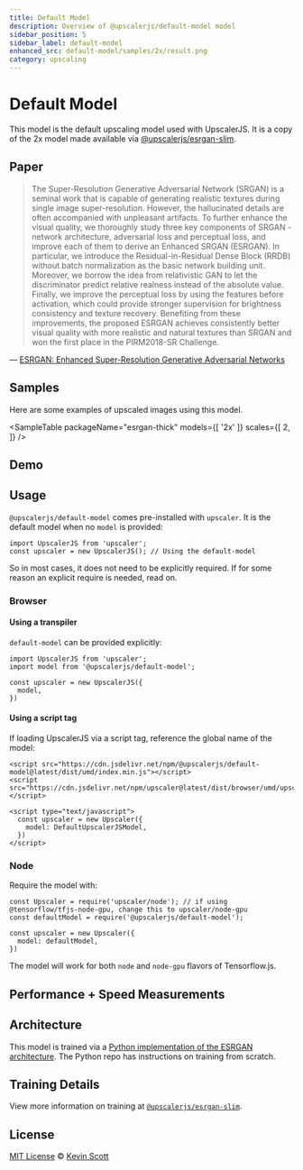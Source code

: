 ```yaml
---
title: Default Model
description: Overview of @upscalerjs/default-model model
sidebar_position: 5
sidebar_label: default-model
enhanced_src: default-model/samples/2x/result.png
category: upscaling
---
```



<ModelHeaderImage packageName="default-model" unenhancedSrc="default-model/fixture.png" enhancedSrc="default-model/samples/2x/result.png" />

# Default Model

<Badges packageName="default-model" />

This model is the default upscaling model used with UpscalerJS. It is a copy of the 2x model made available via [@upscalerjs/esrgan-slim](esrgan-slim).

## Paper

> The Super-Resolution Generative Adversarial Network (SRGAN) is a seminal work that is capable of generating realistic textures during single image super-resolution. However, the hallucinated details are often accompanied with unpleasant artifacts. To further enhance the visual quality, we thoroughly study three key components of SRGAN - network architecture, adversarial loss and perceptual loss, and improve each of them to derive an Enhanced SRGAN (ESRGAN). In particular, we introduce the Residual-in-Residual Dense Block (RRDB) without batch normalization as the basic network building unit. Moreover, we borrow the idea from relativistic GAN to let the discriminator predict relative realness instead of the absolute value. Finally, we improve the perceptual loss by using the features before activation, which could provide stronger supervision for brightness consistency and texture recovery. Benefiting from these improvements, the proposed ESRGAN achieves consistently better visual quality with more realistic and natural textures than SRGAN and won the first place in the PIRM2018-SR Challenge.

&mdash; [ESRGAN: Enhanced Super-Resolution Generative Adversarial Networks](https://arxiv.org/abs/1809.00219)

## Samples

Here are some examples of upscaled images using this model.


<SampleTable
  packageName="esrgan-thick"
  models={[
    '2x'
  ]}
  scales={[
    2,
  ]}
/>

## Demo


<ModelExample model="default-model" />

## Usage

`@upscalerjs/default-model` comes pre-installed with `upscaler`. It is the default model when no `model` is provided:

```
import UpscalerJS from 'upscaler';
const upscaler = new UpscalerJS(); // Using the default-model
```

So in most cases, it does not need to be explicitly required. If for some reason an explicit require is needed, read on.

### Browser

#### Using a transpiler

`default-model` can be provided explicitly:

```
import UpscalerJS from 'upscaler';
import model from '@upscalerjs/default-model';

const upscaler = new UpscalerJS({
  model,
})
```

#### Using a script tag

If loading UpscalerJS via a script tag, reference the global name of the model:

```
<script src="https://cdn.jsdelivr.net/npm/@upscalerjs/default-model@latest/dist/umd/index.min.js"></script>
<script src="https://cdn.jsdelivr.net/npm/upscaler@latest/dist/browser/umd/upscaler.min.js"></script>

<script type="text/javascript">
  const upscaler = new Upscaler({
    model: DefaultUpscalerJSModel,
  })
</script>
```

### Node

Require the model with:

```
const Upscaler = require('upscaler/node'); // if using @tensorflow/tfjs-node-gpu, change this to upscaler/node-gpu
const defaultModel = require('@upscalerjs/default-model');

const upscaler = new Upscaler({
  model: defaultModel,
})
```

The model will work for both `node` and `node-gpu` flavors of Tensorflow.js.

## Performance + Speed Measurements


<PerformanceChart package="default-model" databasePath="/assets/performance.sql"></PerformanceChart>

<SpeedChart package="default-model" databasePath="/assets/speed.sql"></SpeedChart>

## Architecture

This model is trained via a [Python implementation of the ESRGAN architecture](https://github.com/idealo/image-super-resolution).  The Python repo has instructions on training from scratch.

## Training Details

View more information on training at [`@upscalerjs/esrgan-slim`](esrgan-slim#training-details).

## License

[MIT License](https://oss.ninja/mit/developit/) © [Kevin Scott](https://thekevinscott.com)


